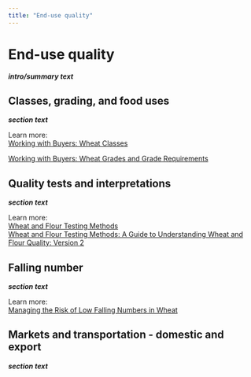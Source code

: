 ```yaml
---
title: "End-use quality"
---
```


# End-use quality
***intro/summary text***

## Classes, grading, and food uses
***section text***

Learn more:  
[Working with Buyers: Wheat Classes](https://www.uswheat.org/working-with-buyers/wheat-classes/)  

[Working with Buyers: Wheat Grades and Grade Requirements](https://www.uswheat.org/working-with-buyers/wheat-grade-factors/)  


## Quality tests and interpretations
***section text***

Learn more:  
[Wheat and Flour Testing Methods](https://www.uswheat.org/wp-content/uploads/2021/07/Wheat-and-Flour-Testing-Methods-Book.pdf)  
[Wheat and Flour Testing Methods: A Guide to Understanding Wheat and Flour Quality: Version 2](https://www.grains.k-state.edu/igp/wheat-flour-testing/wheatflourbook/wheat-flour-book.pdf)  

## Falling number
***section text***

Learn more:  
[Managing the Risk of Low Falling Numbers in Wheat](https://pubs.extension.wsu.edu/managing-the-risk-of-low-falling-numbers-in-wheat)


## Markets and transportation - domestic and export
***section text***
